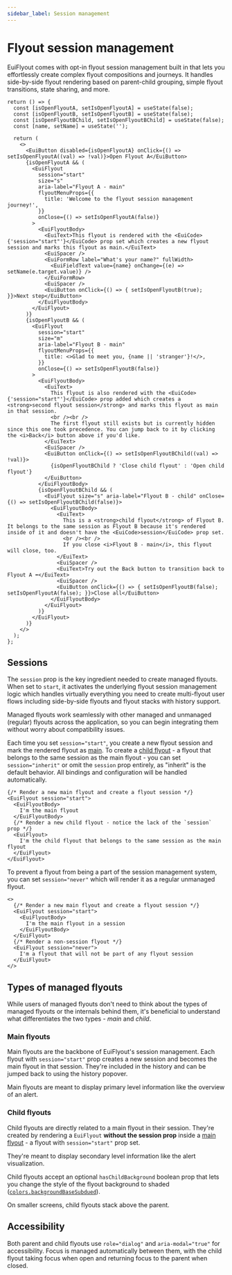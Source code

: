 ```yaml
---
sidebar_label: Session management
---
```


# Flyout session management

EuiFlyout comes with opt-in flyout session management built in that lets you
effortlessly create complex flyout compositions and journeys.
It handles side-by-side flyout rendering based on parent-child grouping,
simple flyout transitions, state sharing, and more.

```tsx interactive
return () => {
  const [isOpenFlyoutA, setIsOpenFlyoutA] = useState(false);
  const [isOpenFlyoutB, setIsOpenFlyoutB] = useState(false);
  const [isOpenFlyoutBChild, setIsOpenFlyoutBChild] = useState(false);
  const [name, setName] = useState('');

  return (
    <>
      <EuiButton disabled={isOpenFlyoutA} onClick={() => setIsOpenFlyoutA((val) => !val)}>Open Flyout A</EuiButton>
      {isOpenFlyoutA && (
        <EuiFlyout
          session="start"
          size="s"
          aria-label="Flyout A - main"
          flyoutMenuProps={{
            title: 'Welcome to the flyout session management journey!',
          }}
          onClose={() => setIsOpenFlyoutA(false)}
        >
          <EuiFlyoutBody>
            <EuiText>This flyout is rendered with the <EuiCode>{'session="start"'}</EuiCode> prop set which creates a new flyout session and marks this flyout as main.</EuiText>
            <EuiSpacer />
            <EuiFormRow label="What's your name?" fullWidth>
              <EuiFieldText value={name} onChange={(e) => setName(e.target.value)} />
            </EuiFormRow>
            <EuiSpacer />
            <EuiButton onClick={() => { setIsOpenFlyoutB(true); }}>Next step</EuiButton>
          </EuiFlyoutBody>
        </EuiFlyout>
      )}
      {isOpenFlyoutB && (
        <EuiFlyout
          session="start"
          size="m"
          aria-label="Flyout B - main"
          flyoutMenuProps={{
            title: <>Glad to meet you, {name || 'stranger'}!</>,
          }}
          onClose={() => setIsOpenFlyoutB(false)}
        >
          <EuiFlyoutBody>
            <EuiText>
              This flyout is also rendered with the <EuiCode>{'session="start"'}</EuiCode> prop added which creates a <strong>second flyout session</strong> and marks this flyout as main in that session.
              <br /><br />
              The first flyout still exists but is currently hidden since this one took precedence. You can jump back to it by clicking the <i>Back</i> button above if you'd like.
            </EuiText>
            <EuiSpacer />
            <EuiButton onClick={() => setIsOpenFlyoutBChild((val) => !val)}>
              {isOpenFlyoutBChild ? 'Close child flyout' : 'Open child flyout'}
            </EuiButton>
          </EuiFlyoutBody>
          {isOpenFlyoutBChild && (
            <EuiFlyout size="s" aria-label="Flyout B - child" onClose={() => setIsOpenFlyoutBChild(false)}>
              <EuiFlyoutBody>
                <EuiText>
                  This is a <strong>child flyout</strong> of Flyout B. It belongs to the same session as Flyout B because it's rendered inside of it and doesn't have the <EuiCode>session</EuiCode> prop set.
                  <br /><br />
                  If you close <i>Flyout B - main</i>, this flyout will close, too.
                </EuiText>
                <EuiSpacer />
                <EuiText>Try out the Back button to transition back to Flyout A ➡️</EuiText>
                <EuiSpacer />
                <EuiButton onClick={() => { setIsOpenFlyoutB(false); setIsOpenFlyoutA(false); }}>Close all</EuiButton>
              </EuiFlyoutBody>
            </EuiFlyout>
          )}
        </EuiFlyout>
      )}
    </>
  );
};
```

## Sessions

The `session` prop is the key ingredient needed to create managed flyouts.
When set to `start`, it activates the underlying flyout session management logic
which handles virtually everything you need to create multi-flyout user flows
including side-by-side flyouts and flyout stacks with history support.

Managed flyouts work seamlessly with other managed and unmanaged (regular)
flyouts across the application, so you can begin integrating them without worry
about compatibility issues.

Each time you set `session="start"`, you create a new flyout session and mark
the rendered flyout as [main](#main-flyouts).
To create a [child flyout](#child-flyouts) - a flyout that belongs to the same
session as the main flyout - you can set `session="inherit"` or omit the `session` prop entirely,
as "inherit" is the default behavior.
All bindings and configuration will be handled automatically.

```tsx
{/* Render a new main flyout and create a flyout session */}
<EuiFlyout session="start">
  <EuiFlyoutBody>
    I'm the main flyout
  </EuiFlyoutBody>
  {/* Render a new child flyout - notice the lack of the `session` prop */}
  <EuiFlyout>
    I'm the child flyout that belongs to the same session as the main flyout
  </EuiFlyout>
</EuiFlyout>
```

To prevent a flyout from being a part of the session management system, you
can set `session="never"` which will render it as a regular unmanaged flyout.

```tsx
<>
  {/* Render a new main flyout and create a flyout session */}
  <EuiFlyout session="start">
    <EuiFlyoutBody>
      I'm the main flyout in a session
    </EuiFlyoutBody>
  </EuiFlyout>
  {/* Render a non-session flyout */}
  <EuiFlyout session="never">
    I'm a flyout that will not be part of any flyout session
  </EuiFlyout>
</>
```

## Types of managed flyouts

While users of managed flyouts don't need to think about the types
of managed flyouts or the internals behind them, it's beneficial to understand
what differentiates the two types - _main_ and _child_.

### Main flyouts

Main flyouts are the backbone of EuiFlyout's session management. Each flyout
with `session="start"` prop creates a new session and becomes the main flyout
in that session. They're included in the history and can be jumped back to
using the history popover.

Main flyouts are meant to display primary level information like the overview
of an alert.

### Child flyouts

Child flyouts are directly related to a main flyout in their session.
They're created by rendering a `EuiFlyout` **without the session prop** inside
a [main flyout](#main-flyouts) - a flyout with `session="start"` prop set.

They're meant to display secondary level information like the alert visualization.

Child flyouts accept an optional `hasChildBackground` boolean prop that lets you change
the style of the flyout background to shaded ([`colors.backgroundBaseSubdued`](../../../getting-started/theming/tokens/colors/index.mdx#:~:text=colors.backgroundBaseSubdued)).

On smaller screens, child flyouts stack above the parent.

## Accessibility

Both parent and child flyouts use `role="dialog"` and `aria-modal="true"` for accessibility. Focus is managed automatically between them, with the child flyout taking focus when open and returning focus to the parent when closed.

